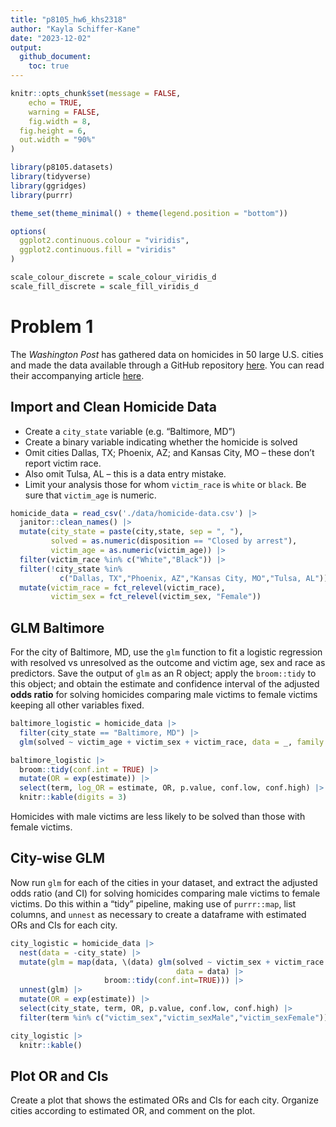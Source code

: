 ```yaml
---
title: "p8105_hw6_khs2318"
author: "Kayla Schiffer-Kane"
date: "2023-12-02"
output: 
  github_document:
    toc: true
---
```

```r

knitr::opts_chunk$set(message = FALSE,
	echo = TRUE,
	warning = FALSE,
	fig.width = 8, 
  fig.height = 6,
  out.width = "90%"
)

library(p8105.datasets)
library(tidyverse)
library(ggridges)
library(purrr)

theme_set(theme_minimal() + theme(legend.position = "bottom"))

options(
  ggplot2.continuous.colour = "viridis",
  ggplot2.continuous.fill = "viridis"
)

scale_colour_discrete = scale_colour_viridis_d
scale_fill_discrete = scale_fill_viridis_d
```

# Problem 1

The _Washington Post_ has gathered data on homicides in 50 large U.S. cities and made the data available through a GitHub repository [here](https://github.com/washingtonpost/data-homicides). You can read their accompanying article [here](https://www.washingtonpost.com/graphics/2018/investigations/where-murders-go-unsolved/).

## Import and Clean Homicide Data
* Create a `city_state` variable (e.g. “Baltimore, MD”)
* Create a binary variable indicating whether the homicide is solved
* Omit cities Dallas, TX; Phoenix, AZ; and Kansas City, MO -- these don't report victim race. 
* Also omit Tulsa, AL -- this is a data entry mistake. 
* Limit your analysis those for whom `victim_race` is `white` or `black`. Be sure that `victim_age` is numeric. 

```r
homicide_data = read_csv('./data/homicide-data.csv') |>
  janitor::clean_names() |>
  mutate(city_state = paste(city,state, sep = ", "),
         solved = as.numeric(disposition == "Closed by arrest"),
         victim_age = as.numeric(victim_age)) |>
  filter(victim_race %in% c("White","Black")) |>
  filter(!city_state %in% 
           c("Dallas, TX","Phoenix, AZ","Kansas City, MO","Tulsa, AL")) |>
  mutate(victim_race = fct_relevel(victim_race),
         victim_sex = fct_relevel(victim_sex, "Female"))

```


## GLM Baltimore 

For the city of Baltimore, MD, use the `glm` function to fit a logistic regression with resolved vs unresolved as the outcome and victim age, sex and race as predictors. Save the output of `glm` as an R object; apply the `broom::tidy` to this object; and obtain the estimate and confidence interval of the adjusted **odds ratio** for solving homicides comparing male victims to female victims keeping all other variables fixed. 

```r
baltimore_logistic = homicide_data |> 
  filter(city_state == "Baltimore, MD") |>
  glm(solved ~ victim_age + victim_sex + victim_race, data = _, family = binomial()) 

baltimore_logistic |>
  broom::tidy(conf.int = TRUE) |>
  mutate(OR = exp(estimate)) |>
  select(term, log_OR = estimate, OR, p.value, conf.low, conf.high) |> 
  knitr::kable(digits = 3)

```

Homicides with male victims are less likely to be solved than those with female victims. 

## City-wise GLM
Now run `glm` for each of the cities in your dataset, and extract the adjusted odds ratio (and CI) for solving homicides comparing male victims to female victims. Do this within a “tidy” pipeline, making use of `purrr::map`, list columns, and `unnest` as necessary to create a dataframe with estimated ORs and CIs for each city. 
                             

```r
city_logistic = homicide_data |>
  nest(data = -city_state) |>
  mutate(glm = map(data, \(data) glm(solved ~ victim_sex + victim_race + victim_age,  
                                     data = data) |>
                     broom::tidy(conf.int=TRUE))) |>
  unnest(glm) |>
  mutate(OR = exp(estimate)) |>
  select(city_state, term, OR, p.value, conf.low, conf.high) |>
  filter(term %in% c("victim_sex","victim_sexMale","victim_sexFemale"))

city_logistic |>
  knitr::kable()

```


## Plot OR and CIs 
Create a plot that shows the estimated ORs and CIs for each city. Organize cities according to estimated OR, and comment on the plot.
